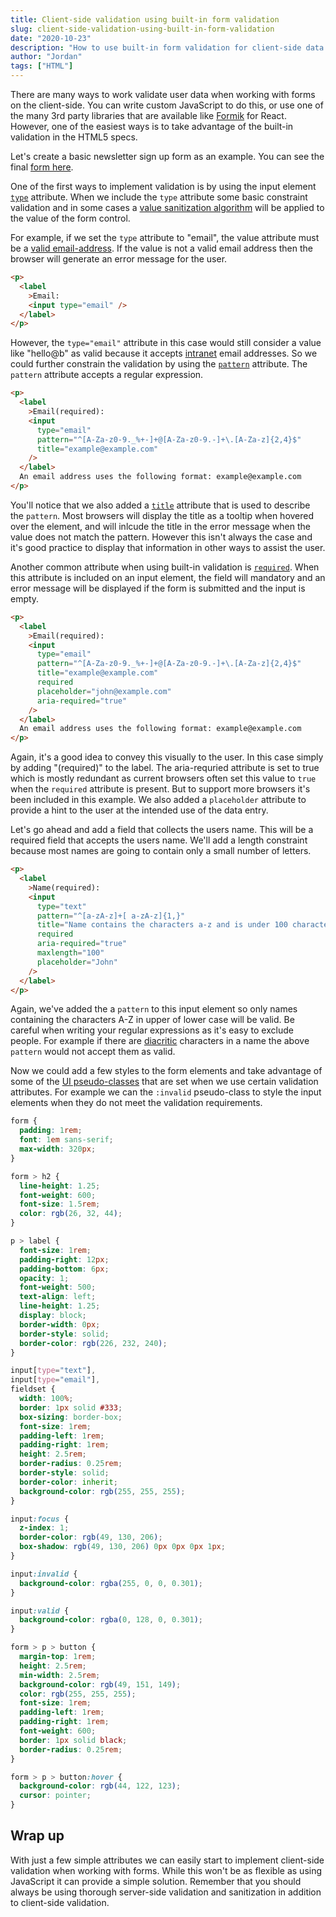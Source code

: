 ```yaml
---
title: Client-side validation using built-in form validation
slug: client-side-validation-using-built-in-form-validation
date: "2020-10-23"
description: "How to use built-in form validation for client-side data validation"
author: "Jordan"
tags: ["HTML"]
---
```


There are many ways to work validate user data when working with forms on the client-side. You can write custom JavaScript to do this, or use one of the many 3rd party libraries that are available like [Formik](https://formik.org/) for React. However, one of the easiest ways is to take advantage of the built-in validation in the HTML5 specs.

Let's create a basic newsletter sign up form as an example. You can see the final [form here](https://gist.github.com/jordanholtdev/61c82857b88f366f3678b51b1a28eb51).

One of the first ways to implement validation is by using the input element [`type`](https://html.spec.whatwg.org/multipage/input.html#attr-input-type) attribute. When we include the `type` attribute some basic constraint validation and in some cases a [value sanitization algorithm](https://html.spec.whatwg.org/multipage/input.html#value-sanitization-algorithm) will be applied to the value of the form control.

For example, if we set the `type` attribute to "email", the value attribute must be a [valid email-address](https://html.spec.whatwg.org/multipage/input.html#valid-e-mail-address). If the value is not a valid email address then the browser will generate an error message for the user.

```html
<p>
  <label
    >Email:
    <input type="email" />
  </label>
</p>
```

However, the `type="email"` attribute in this case would still consider a value like "hello@b" as valid because it accepts [intranet](https://en.wikipedia.org/wiki/Intranet) email addresses. So we could further constrain the validation by using the [`pattern`](https://html.spec.whatwg.org/multipage/input.html#attr-input-pattern) attribute. The `pattern` attribute accepts a regular expression.

```html
<p>
  <label
    >Email(required):
    <input
      type="email"
      pattern="^[A-Za-z0-9._%+-]+@[A-Za-z0-9.-]+\.[A-Za-z]{2,4}$"
      title="example@example.com"
    />
  </label>
  An email address uses the following format: example@example.com
</p>
```

You'll notice that we also added a [`title`](https://html.spec.whatwg.org/multipage/input.html#attr-input-title) attribute that is used to describe the `pattern`. Most browsers will display the title as a tooltip when hovered over the element, and will inlcude the title in the error message when the value does not match the pattern. However this isn't always the case and it's good practice to display that information in other ways to assist the user.

Another common attribute when using built-in validation is [`required`](https://html.spec.whatwg.org/multipage/input.html#attr-input-required). When this attribute is included on an input element, the field will mandatory and an error message will be displayed if the form is submitted and the input is empty.

```html
<p>
  <label
    >Email(required):
    <input
      type="email"
      pattern="^[A-Za-z0-9._%+-]+@[A-Za-z0-9.-]+\.[A-Za-z]{2,4}$"
      title="example@example.com"
      required
      placeholder="john@example.com"
      aria-required="true"
    />
  </label>
  An email address uses the following format: example@example.com
</p>
```

Again, it's a good idea to convey this visually to the user. In this case simply by adding "(required)" to the label. The aria-requried attribute is set to true which is mostly redundant as current browsers often set this value to `true` when the `required` attribute is present. But to support more browsers it's been included in this example. We also added a `placeholder` attribute to provide a hint to the user at the intended use of the data entry.

Let's go ahead and add a field that collects the users name. This will be a required field that accepts the users name. We'll add a length constraint because most names are going to contain only a small number of letters.

```html
<p>
  <label
    >Name(required):
    <input
      type="text"
      pattern="^[a-zA-z]+[ a-zA-z]{1,}"
      title="Name contains the characters a-z and is under 100 characters in lenth"
      required
      aria-required="true"
      maxlength="100"
      placeholder="John"
    />
  </label>
</p>
```

Again, we've added the a `pattern` to this input element so only names containing the characters A-Z in upper of lower case will be valid. Be careful when writing your regular expressions as it's easy to exclude people. For example if there are [diacritic](https://en.wikipedia.org/wiki/Diacritic) characters in a name the above `pattern` would not accept them as valid.

Now we could add a few styles to the form elements and take advantage of some of the [UI pseudo-classes](https://developer.mozilla.org/en-US/docs/Learn/Forms/UI_pseudo-classes) that are set when we use certain validation attributes. For example we can the `:invalid` pseudo-class to style the input elements when they do not meet the validation requirements.

```css
form {
  padding: 1rem;
  font: 1em sans-serif;
  max-width: 320px;
}

form > h2 {
  line-height: 1.25;
  font-weight: 600;
  font-size: 1.5rem;
  color: rgb(26, 32, 44);
}

p > label {
  font-size: 1rem;
  padding-right: 12px;
  padding-bottom: 6px;
  opacity: 1;
  font-weight: 500;
  text-align: left;
  line-height: 1.25;
  display: block;
  border-width: 0px;
  border-style: solid;
  border-color: rgb(226, 232, 240);
}

input[type="text"],
input[type="email"],
fieldset {
  width: 100%;
  border: 1px solid #333;
  box-sizing: border-box;
  font-size: 1rem;
  padding-left: 1rem;
  padding-right: 1rem;
  height: 2.5rem;
  border-radius: 0.25rem;
  border-style: solid;
  border-color: inherit;
  background-color: rgb(255, 255, 255);
}

input:focus {
  z-index: 1;
  border-color: rgb(49, 130, 206);
  box-shadow: rgb(49, 130, 206) 0px 0px 0px 1px;
}

input:invalid {
  background-color: rgba(255, 0, 0, 0.301);
}

input:valid {
  background-color: rgba(0, 128, 0, 0.301);
}

form > p > button {
  margin-top: 1rem;
  height: 2.5rem;
  min-width: 2.5rem;
  background-color: rgb(49, 151, 149);
  color: rgb(255, 255, 255);
  font-size: 1rem;
  padding-left: 1rem;
  padding-right: 1rem;
  font-weight: 600;
  border: 1px solid black;
  border-radius: 0.25rem;
}

form > p > button:hover {
  background-color: rgb(44, 122, 123);
  cursor: pointer;
}
```

## Wrap up

With just a few simple attributes we can easily start to implement client-side validation when working with forms. While this won't be as flexible as using JavaScript it can provide a simple solution.
Remember that you should always be using thorough server-side validation and sanitization in addition to client-side validation.
